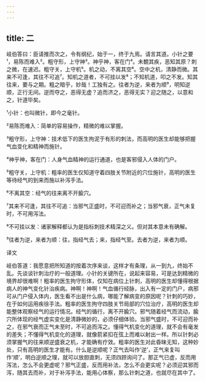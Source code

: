 ```yaml
---
---
---
```

title: 二
---




岐伯答曰：臣请推而次之，令有纲纪，始于一，终于九焉。请言其道。小针之要¹，易陈而难入²。粗守形，上守神³。神乎神，客在门⁴。未覩其疾，恶知其原？刺之微，在速迟。粗守关，上守机⁵。机之动，不离其空⁶。空中之机，清静而微。其来不可逢，其往不可追⁷。知机之道者，不可挂以发⁸；不知机道，叩之不发。知其往来，要与之期。粗之暗乎，妙哉！工独有之。往者为逆，来者为顺⁹，明知逆顺，正行无间。逆而夺之，恶得无虚？追而济之，恶得无实？迎之随之，以意和之，针道毕矣。

¹小针：也叫微针，即今之毫针。

²易陈而难入：简单的容易操作，精微的难以掌握。

³粗守形，上守神：技术低下的医生拘泥于有形的刺法，而高明的医生却能够把握气血变化和精神而施针。

⁴神乎神，客在门：人身气血精神的运行通道，也是客邪侵入人体的门户。

⁵粗守关，上守机：粗率的医生仅知道守着四肢关节附近的穴位施针，高明的医生等待经气的到来而施以补泻手法。

⁶不离其空：经气的往来离不开腧穴。

⁷其来不可逢，其往不可追：当邪气正盛时，不可迎而补之；当邪气衰，正气未复时，不可用泻法。

⁸不可挂以发：诸家解释都认为是指标刺技术精深之义。但对其本意未有确解。

⁹往者为逆，来者为顺：往，指经气去；来，指经气至。去者为逆，来者为顺。

译文

岐伯答道：我愿意把所知道的按着次序来谈，这样才有条理，从一到九，终始不乱。先谈谈针刺治疗的一般道理。小针的关键所在，说起来容易，可是达到精微的境界却很难啊！粗率的医生拘守形体，仅知在病位上针刺，高明的医生却懂得根据病人的神气变化针治疾病。神啊！神啊！气血循行经脉，出入有一定的门户，病邪可从门户侵入体内，医生看不出是什么病，哪能了解病变的原因呢？针刺的巧妙，在于如何运用疾徐手法。粗率的医生拘守四肢关节局部的穴位治疗，高明的医生却能整体观察经气的运行情况。经气的循行，离不开腧穴。邪气随着经气而流动，腧穴所体现的经气虚实变化是清静微妙的，必须仔细体验。当邪气盛时，不可迎而补之，在邪气衰而正气未至时，不可追而泻之。懂得气机变化的道理，就不会有毫发的差失；不懂得气机变化的道理，就像箭紧扣在弦上而难以射出一样。所以针刺必须掌握气的往来顺逆盛衰之机，才能确有疗效。粗率的医生对此昏昧无知，这种妙处，只有高明的医生才能有。什么是逆顺呢？正气去叫作‘逆’，正气来复叫作‘顺’，明白逆顺之理，就可以放胆直刺，无须四顾询问了。那正气已虚，反而用泻法，怎么不会更虚呢？邪气正盛，反而用补法，怎么不会更实呢？必须迎其邪而泻，随其去而补，对于补泻手法，能用心体察，那么针刺之道，也就尽在其中了。